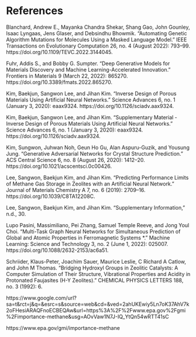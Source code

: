# References {.unnumbered}

::: {#exm-ref1}
Blanchard, Andrew E., Mayanka Chandra Shekar, Shang Gao, John Gounley, Isaac Lyngaas, Jens Glaser, and Debsindhu Bhowmik. “Automating Genetic Algorithm Mutations for Molecules Using a Masked Language Model.” IEEE Transactions on Evolutionary Computation 26, no. 4 (August 2022): 793–99. https://doi.org/10.1109/TEVC.2022.3144045. 
:::

Fuhr, Addis S., and Bobby G. Sumpter. “Deep Generative Models for Materials Discovery and Machine Learning-Accelerated Innovation.” Frontiers in Materials 9 (March 22, 2022): 865270. https://doi.org/10.3389/fmats.2022.865270.

Kim, Baekjun, Sangwon Lee, and Jihan Kim. “Inverse Design of Porous Materials Using Artificial Neural Networks.” Science Advances 6, no. 1 (January 3, 2020): eaax9324. https://doi.org/10.1126/sciadv.aax9324.

Kim, Baekjun, Sangwon Lee, and Jihan Kim. “Supplementary Material - Inverse Design of Porous Materials Using Artificial Neural Networks.” Science Advances 6, no. 1 (January 3, 2020): eaax9324. https://doi.org/10.1126/sciadv.aax9324.

Kim, Sungwon, Juhwan Noh, Geun Ho Gu, Alan Aspuru-Guzik, and Yousung Jung. “Generative Adversarial Networks for Crystal Structure Prediction.” ACS Central Science 6, no. 8 (August 26, 2020): 1412–20. https://doi.org/10.1021/acscentsci.0c00426.

Lee, Sangwon, Baekjun Kim, and Jihan Kim. “Predicting Performance Limits of Methane Gas Storage in Zeolites with an Artificial Neural Network.” Journal of Materials Chemistry A 7, no. 6 (2019): 2709–16. https://doi.org/10.1039/C8TA12208C.

Lee, Sangwon, Baekjun Kim, and Jihan Kim. “Supplementary Information,” n.d., 30.

Lupo Pasini, Massimiliano, Pei Zhang, Samuel Temple Reeve, and Jong Youl Choi. “Multi-Task Graph Neural Networks for Simultaneous Prediction of Global and Atomic Properties in Ferromagnetic Systems *.” Machine Learning: Science and Technology 3, no. 2 (June 1, 2022): 025007. https://doi.org/10.1088/2632-2153/ac6a51.

Schriider, Klaus-Peter, Joachim Sauer, Maurice Leslie, C Richard A Catlow, and John M Thomas. “Bridging Hydroxyl Groups in Zeolitic Catalysts: A Computer Simulation of Their Structure, Vibrational Properties and Acidity in Protonated Faujasites (H-Y Zeolites).” CHEMICAL PHYSICS LETTERS 188, no. 3 (1992): 6.

https://www.google.com/url?sa=t&rct=j&q=&esrc=s&source=web&cd=&ved=2ahUKEwiy5Ln7oK37AhV7k2oFHesiARAQFnoECBEQAw&url=https%3A%2F%2Fwww.epa.gov%2Fgmi%2Fimportance-methane&usg=AOvVaw1N7J-IQ_YtQn54wRTT41sC

::: {#exm-ref11}
https://www.epa.gov/gmi/importance-methane
:::


